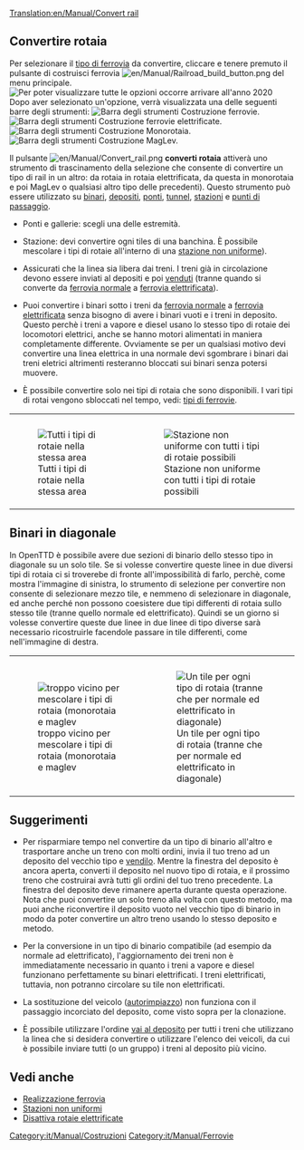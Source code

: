 [[Translation:en/Manual/Convert rail]]
{{it/Manual/Tutorial/MenuT}}
==Convertire rotaia==
Per selezionare  il [[it/Manual/Base Set/Tipi di ferrovia|tipo di ferrovia]] da convertire, cliccare e tenere premuto il pulsante di costruisci ferrovia [[File:en/Manual/Railroad build button.png]] del menu principale.
[[File:it/Manual/Ferrovie costruibili 2020.png|none|frame|Per poter visualizzare tutte le opzioni occorre arrivare all'anno 2020]]
Dopo aver selezionato un'opzione, verrà visualizzata una delle seguenti barre degli strumenti:
[[File:it/Manual/Railroad Construction.png|none|frame|[[it/Manual/Realizzazione ferrovia#barra-degli-strumenti-costruzione-ferrovie|Barra degli strumenti Costruzione ferrovie]].]]
[[File:it/Manual/Electrified Railway Construction.png|none|frame|Barra degli strumenti Costruzione ferrovie elettrificate.]]
[[File:it/Manual/Monorail Construction.png|none|frame|Barra degli strumenti Costruzione Monorotaia.]]
[[File:it/Manual/Maglev Construction.png|none|frame|Barra degli strumenti Costruzione MagLev.]]

Il pulsante [[File:en/Manual/Convert rail.png]] '''converti rotaia''' attiverà uno strumento di trascinamento della selezione che consente di convertire un tipo di rail in un altro: da rotaia in rotaia elettrificata, da questa in monorotaia e poi MagLev o qualsiasi altro tipo delle precedenti). Questo strumento può essere utilizzato su [[it/Manual/Costruire binari|binari]], [[it/Costruire depositi|depositi]], [[it/Manual/Ponti|ponti]], [[it/Manual/Tunnel|tunnel]], [[it/Manual/Stazione ferroviaria|stazioni]] e [[it/Punto di passaggio|punti di passaggio]].

* Ponti e gallerie: scegli una delle estremità.

* Stazione: devi convertire ogni tiles di una banchina. È possibile mescolare i tipi di rotaie all'interno di una [[it/Archive/Manual/Settings/Stazioni non uniformi|stazione non uniforme]]).

* Assicurati che la linea sia libera dai treni. I treni già in circolazione devono essere inviati al depositi e poi [[it/Manual/Comprare e vendere treni#come-posso-vendere-dismettere-i-treni|venduti]] (tranne quando si converte da [[it/Manual/Base Set/Ferrovie|ferrovia normale]] a [[it/Manual/Base Set/Ferrovie elettrificate|ferrovia elettrificata]]).

* Puoi convertire i binari sotto i treni da [[it/Manual/Base Set/Ferrovie|ferrovia normale]] a [[it/Manual/Base Set/Ferrovie elettrificate|ferrovia elettrificata]] senza bisogno di avere i binari vuoti e i treni in deposito. Questo perchè i treni a vapore e diesel usano lo stesso tipo di rotaie dei locomotori elettrici, anche se hanno motori alimentati in maniera completamente differente. Ovviamente se per un qualsiasi motivo devi convertire una linea elettrica in una normale devi sgombrare i binari dai treni eletrici altrimenti resteranno bloccati sui binari senza potersi muovere.

* È possibile convertire solo nei tipi di rotaia che sono disponibili. I vari tipi di rotai vengono sbloccati nel tempo, vedi: [[it/Manual/Base Set/Tipi di ferrovia|tipi di ferrovie]].
{|style="border-collapse: separate; margin: auto;" cellspacing="10"
|style="vertical-align: middle; padding: 10px 10px 5px 10px;"|[[File:en/Manual/Convert rail tunnel.png|center|frame|Tutti i tipi di rotaie nella stessa area]]
|style="vertical-align: middle; padding: 10px 10px 5px 10px;"|[[File:en/Manual/Convert station.png|center|frame|Stazione non uniforme con tutti i tipi di rotaie possibili]]
|}

== Binari in diagonale ==
In OpenTTD è possibile avere due sezioni di binario dello stesso tipo in diagonale su un solo tile. Se si volesse convertire queste linee in due diversi tipi di rotaia ci si troverebe di fronte all'impossibilità di farlo, perchè, come mostra l'immagine di sinistra, lo strumento di selezione per convertire non consente di selezionare mezzo tile, e nemmeno di selezionare in diagonale, ed anche perché non possono coesistere due tipi differenti di rotaia sullo stesso tile (tranne quello normale ed elettrificato). Quindi se un giorno si volesse convertire queste due linee in due linee di tipo diverse sarà necessario ricostruirle facendole passare in tile differenti, come nell'immagine di destra.
{|style="border-collapse: separate; margin: auto;" cellspacing="10"
|style="vertical-align: middle; padding: 10px 10px 5px 10px;"|[[File:en/Manual/Convert rail close.png|center|frame|troppo vicino per mescolare i tipi di rotaia (monorotaia e maglev]]
|style="vertical-align: middle; padding: 10px 10px 5px 10px;"|[[File:en/Manual/Convert rail good.png|center|frame|Un tile per ogni tipo di rotaia (tranne che per normale ed elettrificato in diagonale)]]
|}

== Suggerimenti ==
* Per risparmiare tempo nel convertire da un tipo di binario all'altro e trasportare anche un treno con molti ordini, invia il tuo treno ad un deposito del vecchio tipo e [[it/Manual/Comprare e vendere treni#come-posso-vendere-dismettere-i-treni|vendilo]]. Mentre la finestra del deposito è ancora aperta, converti il ​​deposito nel nuovo tipo di rotaia, e il prossimo treno che costruirai avrà tutti gli ordini del tuo treno precedente. La finestra del deposito deve rimanere aperta durante questa operazione. Nota che puoi convertire un solo treno alla volta con questo metodo, ma puoi anche riconvertire il deposito vuoto nel vecchio tipo di binario in modo da poter convertire un altro treno usando lo stesso deposito e metodo.

* Per la conversione in un tipo di binario compatibile (ad esempio da normale ad elettrificato), l'aggiornamento dei treni non è immediatamente necessario in quanto i treni a vapore e diesel funzionano perfettamente su binari elettrificati. I treni elettrificati, tuttavia, non potranno circolare su tile non elettrificati.

* La sostituzione del veicolo ([[it/Sostituisci veicoli#autorimpiazzo |autorimpiazzo]]) non funziona con il passaggio incorciato del deposito, come visto sopra per la clonazione.

* È possibile utilizzare l'ordine [[it/Manual/Ordini#vai-a|vai al deposito]] per tutti i treni che utilizzano la linea che si desidera convertire o utilizzare l'elenco dei veicoli, da cui è possibile inviare tutti (o un gruppo) i treni al deposito più vicino.

==Vedi anche==
*[[it/Manual/Realizzazione ferrovia|Realizzazione ferrovia]]
*[[it/Archive/Manual/Settings/Stazioni non uniformi|Stazioni non uniformi]]
*[[en/Impostazioni avanzate/It/Veicoli#disattiva-rotaie-elettrificate|Disattiva rotaie elettrificate]]

[[Category:it/Manual/Costruzioni]]
[[Category:it/Manual/Ferrovie]]
